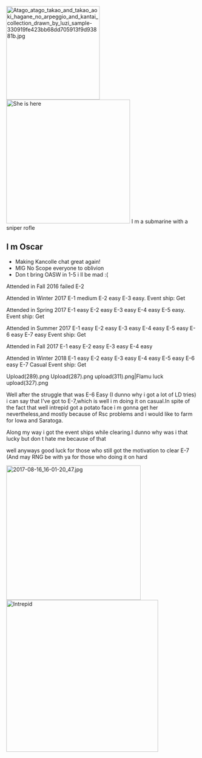 [[File:Atago atago takao and takao aoki hagane no arpeggio and kantai collection drawn by luzi sample-330919fe423bb68dd705913f9d93881b.jpg|thumb|246px|right]]
[[File:2017-05-08_10-12-52_18.jpg|thumb|326px|She is here]]
I m a submarine with a sniper rofle

==I m Oscar==

* Making Kancolle chat great again!
* MlG No Scope everyone to oblivion
* Don t bring OASW in 1-5 i ll be mad :(

Attended in Fall 2016 failed E-2

Attended in Winter 2017 E-1 medium E-2 easy E-3 easy. Event ship: Get

Attended in Spring 2017 E-1 easy E-2 easy E-3 easy E-4 easy E-5 easy. Event ship: Get

Attended in Summer 2017 E-1 easy E-2 easy E-3 easy E-4 easy E-5 easy E-6 easy E-7 easy Event ship: Get

Attended in Fall 2017 E-1 easy E-2 easy E-3 easy E-4 easy

Attended in Winter 2018 E-1 easy E-2 easy E-3 easy E-4 easy E-5 easy E-6 easy E-7 Casual Event ship: Get<gallery>
Upload(289).png
Upload(287).png
upload(311).png|Flamu luck
upload(327).png
</gallery>

Well after the struggle that was E-6 Easy (I dunno why i got a lot of LD tries) i can say that I've got to E-7,which is well i m doing it on casual.In spite of the fact that well intrepid got a potato face i m gonna get her nevertheless,and mostly because of Rsc problems and i would like to farm for Iowa and Saratoga.

Along my way i got the event ships while clearing.I dunno why was i that lucky but don t hate me because of that

well anyways good luck for those who still got the motivation to clear E-7 (And may RNG be with ya for those who doing it on hard

[[File:2017-08-16_16-01-20_47.jpg|thumb|354px]][[File:Acyttk3.jpg|thumb|400px|Intrepid]]
